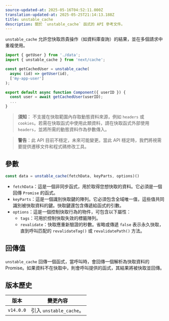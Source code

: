 ```yaml
---
source-updated-at: 2025-05-16T04:52:11.000Z
translation-updated-at: 2025-05-25T21:14:13.188Z
title: unstable_cache
description: 關於 `unstable_cache` 函式的 API 參考文件。
---
```


`unstable_cache` 允許您快取昂貴操作（如資料庫查詢）的結果，並在多個請求中重複使用。

```jsx
import { getUser } from './data';
import { unstable_cache } from 'next/cache';

const getCachedUser = unstable_cache(
  async (id) => getUser(id),
  ['my-app-user']
);

export default async function Component({ userID }) {
  const user = await getCachedUser(userID);
  ...
}
```

> **須知**：
> 不支援在快取範圍內存取動態資料來源，例如 `headers` 或 `cookies`。若需在快取函式中使用此類資料，請在快取函式外部使用 `headers`，並將所需的動態資料作為參數傳入。

> **警告**：此 API 目前不穩定，未來可能變更。當此 API 穩定時，我們將視需要提供遷移文件和程式碼修改工具。

## 參數

```jsx
const data = unstable_cache(fetchData, keyParts, options)()
```

- `fetchData`：這是一個非同步函式，用於取得您想快取的資料。它必須是一個回傳 `Promise` 的函式。
- `keyParts`：這是一個識別快取鍵的陣列。它必須包含全域唯一值，這些值共同識別被快取資料的鍵。快取鍵還包含傳遞給函式的引數。
- `options`：這是一個控制快取行為的物件，可包含以下屬性：
  - `tags`：可用於控制快取失效的標籤陣列。
  - `revalidate`：快取應重新驗證的秒數。省略或傳遞 `false` 表示永久快取，直到呼叫匹配的 `revalidateTag()` 或 `revalidatePath()` 方法。

## 回傳值

`unstable_cache` 回傳一個函式，當呼叫時，會回傳一個解析為快取資料的 Promise。如果資料不在快取中，則會呼叫提供的函式，其結果將被快取並回傳。

## 版本歷史

| 版本       | 變更內容                     |
| ---------- | ---------------------------- |
| `v14.0.0`  | 引入 `unstable_cache`。      |